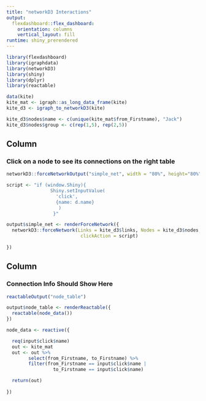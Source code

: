 ```yaml
---
title: "networkD3 Interactions"
output: 
  flexdashboard::flex_dashboard:
    orientation: columns
    vertical_layout: fill
runtime: shiny_prerendered
---
```


```r
library(flexdashboard)
library(igraphdata)
library(networkD3)
library(shiny)
library(dplyr)
library(reactable)
```

```r
data(kite)
kite_mat <- igraph::as_long_data_frame(kite)
kite_d3 <- igraph_to_networkD3(kite)

kite_d3$nodes$name <- c(unique(kite_mat$from_Firstname), "Jack")
kite_d3$nodes$group <- c(rep(1,5), rep(2,5))
```


Column {data-width=400}
-----------------------------------------------------------------------

### Click on a node to see its connections on the right table

```r
networkD3::forceNetworkOutput("simple_net", width = "80%", height="80%")
```

```r
script <- "if (window.Shiny){ 
                Shiny.setInputValue(
                  'click', 
                  {name: d.name}
                   )
                 }"

output$simple_net <- renderForceNetwork({
  networkD3::forceNetwork(Links = kite_d3$links, Nodes = kite_d3$nodes, NodeID = "name", Group = "group",
                           clickAction = script)
  
})

```


Column {data-width=400}
-----------------------------------------------------------------------

### Connection Info Should Show Here

```r
reactableOutput("node_table")
```


```r
output$node_table <- renderReactable({
  reactable(node_data())
})

node_data <- reactive({

  req(input$click$name)
  out <- kite_mat
  out <- out %>%
        select(from_Firstname, to_Firstname) %>%
        filter(from_Firstname == input$click$name |
                 to_Firstname == input$click$name)

  return(out)
  
})
```

